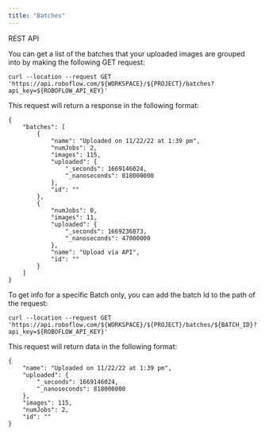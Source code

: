 ```yaml
---
title: "Batches"
---
```


REST API

You can get a list of the batches that your uploaded images are grouped into by making the following GET request:

```
curl --location --request GET 'https://api.roboflow.com/${WORKSPACE}/${PROJECT}/batches?api_key=${ROBOFLOW_API_KEY}'
```

This request will return a response in the following format:

```
{
    "batches": [
        {
            "name": "Uploaded on 11/22/22 at 1:39 pm",
            "numJobs": 2,
            "images": 115,
            "uploaded": {
                "_seconds": 1669146024,
                "_nanoseconds": 818000000
            },
            "id": ""
        },
        {
            "numJobs": 0,
            "images": 11,
            "uploaded": {
                "_seconds": 1669236873,
                "_nanoseconds": 47000000
            },
            "name": "Upload via API",
            "id": ""
        }
    ]
}
```

To get info for a specific Batch only, you can add the batch Id to the path of the request:

```
curl --location --request GET 'https://api.roboflow.com/${WORKSPACE}/${PROJECT}/batches/${BATCH_ID}?api_key=${ROBOFLOW_API_KEY}'
```

This request will return data in the following format:

```
{
    "name": "Uploaded on 11/22/22 at 1:39 pm",
    "uploaded": {
        "_seconds": 1669146024,
        "_nanoseconds": 818000000
    },
    "images": 115,
    "numJobs": 2,
    "id": ""
}
```